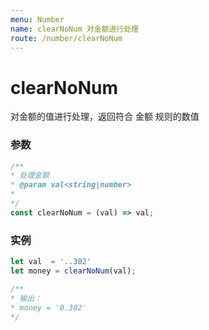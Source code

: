 ```yaml
---
menu: Number
name: clearNoNum 对金额进行处理
route: /number/clearNoNum
---
```


# clearNoNum
对金额的值进行处理，返回符合 金额 规则的数值

### 参数

```typescript
/**
* 处理金额
* @param val<string|number>
*
*/
const clearNoNum = (val) => val;
```

### 实例

```javascript
let val  = '..302'
let money = clearNoNum(val);

/**
* 输出：
* money = '0.302'
*/

```